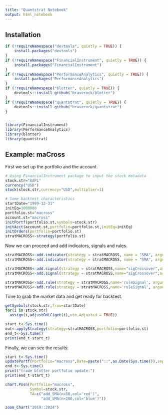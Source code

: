 ---
title: "Quantstrat Notebook"
output: html_notebook
---
## Installation
```{r}
if (!requireNamespace("devtools", quietly = TRUE)) {
    install.packages("devtools")
}
if (!requireNamespace("FinancialInstrument", quietly = TRUE)) {
    install.packages("FinancialInstrument")
}
if (!requireNamespace("PerformanceAnalytics", quietly = TRUE)) {
    install.packages("PerformanceAnalytics")
}
if (!requireNamespace("blotter", quietly = TRUE)) {
    devtools::install_github("braverock/blotter")
}
if (!requireNamespace("quantstrat", quietly = TRUE)) {
    devtools::install_github("braverock/quantstrat")
}


library(FinancialInstrument)
library(PerformanceAnalytics)
library(blotter)
library(quantstrat)
```

## Example: maCross
First we set up the portfolio and the account.
```{r}
# Using FinancialInstrument package to input the stock metadata
stock.str="AAPL"
currency("USD")
stock(stock.str,currency="USD",multiplier=1)

# Some backtest characteristics
startDate="1999-12-31"
initEq=1000000
portfolio.st="macross"
account.st="macross"
initPortf(portfolio.st,symbols=stock.str)
initAcct(account.st,portfolio=portfolio.st,initEq=initEq)
initOrders(portfolio=portfolio.st)
stratMACROSS<-strategy(portfolio.st)
```
Now we can proceed and add indicators, signals and rules.
```{r}
stratMACROSS<-add.indicator(strategy = stratMACROSS, name = "SMA", arguments=list(x=quote(Cl(mktdata)), n=50),label= "ma50" )
stratMACROSS<-add.indicator(strategy = stratMACROSS, name = "SMA", arguments=list(x=quote(Cl(mktdata)[,1]), n=200),label= "ma200")

stratMACROSS<-add.signal(strategy = stratMACROSS,name="sigCrossover",arguments = list(columns=c("ma50","ma200"), relationship="gte"),label="ma50.gt.ma200")
stratMACROSS<-add.signal(strategy = stratMACROSS,name="sigCrossover",arguments = list(column=c("ma50","ma200"),relationship="lt"),label="ma50.lt.ma200")

stratMACROSS<-add.rule(strategy = stratMACROSS,name='ruleSignal', arguments = list(sigcol="ma50.gt.ma200",sigval=TRUE, orderqty=100, ordertype='market', orderside='long'),type='enter')
stratMACROSS<-add.rule(strategy = stratMACROSS,name='ruleSignal', arguments = list(sigcol="ma50.lt.ma200",sigval=TRUE, orderqty='all', ordertype='market', orderside='long'),type='exit')
```

Time to grab the market data and get ready for backtest.
```{r}
getSymbols(stock.str,from=startDate)
for(i in stock.str)
  assign(i,adjustOHLC(get(i),use.Adjusted = TRUE))

start_t<-Sys.time()
out<-applyStrategy(strategy=stratMACROSS,portfolio=portfolio.st)
end_t<-Sys.time()
print(end_t-start_t)
```

Finally, we can see the results:
```{r}
start_t<-Sys.time()
updatePortf(Portfolio="macross",Date=paste("::",as.Date(Sys.time()),sep=''))
end_t<-Sys.time()
print("trade blotter portfolio update:")
print(end_t-start_t)

chart.Posn(Portfolio="macross",
           Symbol=stock.str,
           TA=c("add_SMA(n=50,col='red')",
                "add_SMA(n=200,col='blue')"))

zoom_Chart("2019::2024")
```